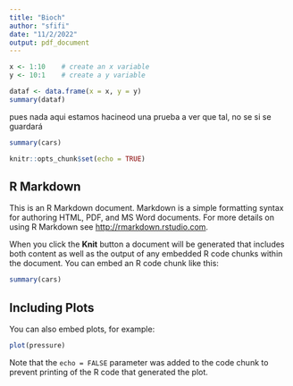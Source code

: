 ```yaml
---
title: "Bioch"
author: "sfifi"
date: "11/2/2022"
output: pdf_document
---
```

```r
x <- 1:10    # create an x variable
y <- 10:1    # create a y variable

dataf <- data.frame(x = x, y = y)
summary(dataf)
```
pues nada aqui estamos hacineod una prueba a ver que tal, no se si se guardará



```r
summary(cars)
```

```r
knitr::opts_chunk$set(echo = TRUE)
```

## R Markdown

This is an R Markdown document. Markdown is a simple formatting syntax for authoring HTML, PDF, and MS Word documents. For more details on using R Markdown see <http://rmarkdown.rstudio.com>.

When you click the **Knit** button a document will be generated that includes both content as well as the output of any embedded R code chunks within the document. You can embed an R code chunk like this:

```r
summary(cars)

```

## Including Plots

You can also embed plots, for example:

```r
plot(pressure)
```

Note that the `echo = FALSE` parameter was added to the code chunk to prevent printing of the R code that generated the plot.
